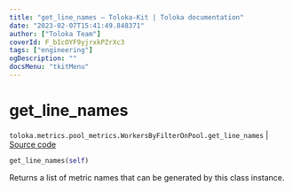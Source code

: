 ```yaml
---
title: "get_line_names — Toloka-Kit | Toloka documentation"
date: "2023-02-07T15:41:49.848371"
author: ["Toloka Team"]
coverId: F_bIcOYF9yjrxkPZrXc3
tags: ["engineering"]
ogDescription: ""
docsMenu: "tkitMenu"
---
```


# get_line_names
`toloka.metrics.pool_metrics.WorkersByFilterOnPool.get_line_names` | [Source code](https://github.com/Toloka/toloka-kit/blob/v1.1.3/src/metrics/pool_metrics.py#L402)

```python
get_line_names(self)
```

Returns a list of metric names that can be generated by this class instance.